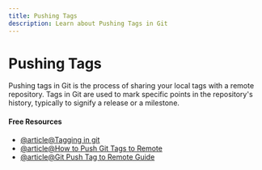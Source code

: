 ```yaml
---
title: Pushing Tags
description: Learn about Pushing Tags in Git
---
```


# Pushing Tags

Pushing tags in Git is the process of sharing your local tags with a remote repository. Tags in Git are used to mark specific points in the repository's history, typically to signify a release or a milestone.

#### Free Resources

- [@article@Tagging in git](https://git-scm.com/book/en/Git-Basics-Tagging)
- [@article@How to Push Git Tags to Remote](https://kodekloud.com/blog/how-to-push-git-tags-to-remote/)
- [@article@Git Push Tag to Remote Guide](https://phoenixnap.com/kb/git-push-tag)

<Outlet path="2-git-basics/commands/pushing-tags" />
